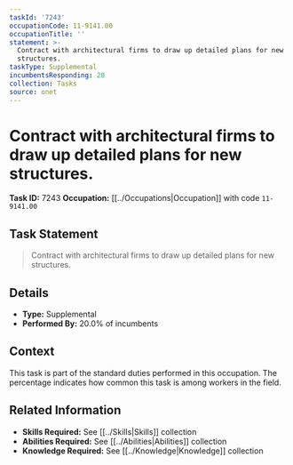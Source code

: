```yaml
---
taskId: '7243'
occupationCode: 11-9141.00
occupationTitle: ''
statement: >-
  Contract with architectural firms to draw up detailed plans for new
  structures.
taskType: Supplemental
incumbentsResponding: 20
collection: Tasks
source: onet
---
```

# Contract with architectural firms to draw up detailed plans for new structures.

**Task ID:** 7243
**Occupation:** [[../Occupations|Occupation]] with code `11-9141.00`

## Task Statement

> Contract with architectural firms to draw up detailed plans for new structures.

## Details

- **Type:** Supplemental
- **Performed By:** 20.0% of incumbents

## Context

This task is part of the standard duties performed in this occupation. The percentage indicates how common this task is among workers in the field.

## Related Information

- **Skills Required:** See [[../Skills|Skills]] collection
- **Abilities Required:** See [[../Abilities|Abilities]] collection
- **Knowledge Required:** See [[../Knowledge|Knowledge]] collection
